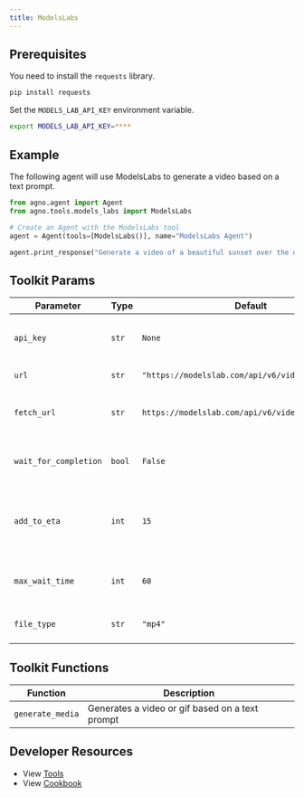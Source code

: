 ```yaml
---
title: ModelsLabs
---
```


## Prerequisites

You need to install the `requests` library.

```bash
pip install requests
```

Set the `MODELS_LAB_API_KEY` environment variable.

```bash
export MODELS_LAB_API_KEY=****
```

## Example

The following agent will use ModelsLabs to generate a video based on a text prompt.

```python cookbook/agent_concepts/tools/models_labs_tools.py
from agno.agent import Agent
from agno.tools.models_labs import ModelsLabs

# Create an Agent with the ModelsLabs tool
agent = Agent(tools=[ModelsLabs()], name="ModelsLabs Agent")

agent.print_response("Generate a video of a beautiful sunset over the ocean", markdown=True)
```

## Toolkit Params

| Parameter             | Type   | Default                                           | Description                                                                |
| --------------------- | ------ | ------------------------------------------------- | -------------------------------------------------------------------------- |
| `api_key`             | `str`  | `None`                                            | The ModelsLab API key for authentication                                   |
| `url`                 | `str`  | `"https://modelslab.com/api/v6/video/text2video"` | The API endpoint URL                                                       |
| `fetch_url`           | `str`  | `https://modelslab.com/api/v6/video/fetch`        | The URL to fetch the video status from                                     |
| `wait_for_completion` | `bool` | `False`                                           | Whether to wait for the video to be ready                                  |
| `add_to_eta`          | `int`  | `15`                                              | Time to add to the ETA to account for the time it takes to fetch the video |
| `max_wait_time`       | `int`  | `60`                                              | Maximum time to wait for the video to be ready                             |
| `file_type`           | `str`  | `"mp4"`                                           | The type of file to generate                                               |

## Toolkit Functions

| Function         | Description                                     |
| ---------------- | ----------------------------------------------- |
| `generate_media` | Generates a video or gif based on a text prompt |

## Developer Resources

- View [Tools](https://github.com/phidatahq/agno/blob/main/libs/agno/agno/tools/models_labs_tools.py)
- View [Cookbook](https://github.com/phidatahq/agno/blob/main/cookbook/agent_concepts/tools/models_labs_tools.py)
